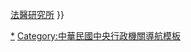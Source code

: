 <noinclude>{{pp-vandalism|expiry=2022-06-20T04:42:31+00:00|small=yes}}</noinclude>{{Navbox
|name=中華民國法務部所屬機關
|title={{ROC}}[[中華民國法務部|法務部]]所屬機關
|image= [[File:ROC Ministry of Justice Emblem.svg|150px]]
|group1=檢察機關 
|list1=[[最高檢察署]]<small>（並督導臺灣高等檢察署與福建高等檢察署金門檢察分署業務）</small><br>[[臺灣高等檢察署]]<small>（管轄[[臺灣省]]與[[直轄市 (中華民國)|直轄市]]高等檢察署以下各級檢察署及檢察分署）</small><br>[[福建高等檢察署金門檢察分署]]（所屬福建金門、連江地方檢察署）
|group2=調查機關 
|list2=[[法務部調查局|調查局]]
|group3=政風暨廉政機構
|list3=[[法務部廉政署|廉政署]]
|group4=矯正機關
|list4=[[法務部矯正署|矯正署]]
|group5=行政執行機關
|list5=[[法務部行政執行署|行政執行署]]
|group6=教育研究機關
|list6=[[法務部司法官學院|司法官學院]]<small>（[[司法官學院犯罪法治研究中心|犯罪防治研究中心]]）</small>{{.w}}[[法務部法醫研究所|法醫研究所]]
}}<noinclude>
[[Category:中華民國法務部|*]]
[[Category:中華民國中央行政機關導航模板]]
</noinclude>